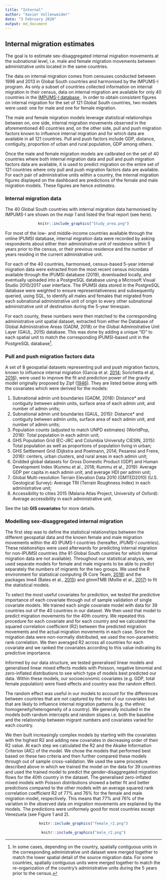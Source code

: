 ```yaml
---
title: "Internal"
author: "Xavier Vollenweider"
date: "3 February 2020"
output: md_document
---
```


## Internal migration estimates
The goal is to estimate sex-disaggregated internal migration movements at the subnational level, i.e. male and female migration movements between administrative units located in the same countries.

The data on internal migration comes from censuses conducted between 1996 and 2013 in Global South countries and harmonised by the IMPUMS-I program. As only a subset of countries collected information on internal migration in their census, data on internal migration are available for only 40 countries in the <a href="ftp://https://international.ipums.org/international/" target="_blank">IMPUMS-I database </a>. In order to obtain consistent figures on internal migration for the set of 121 Global South countries, two models were used: one for male and one for female migration.

The male and female migration models leverage statistical relationships  between on, one side, internal migration movements observed in the aforementioned 40 countries and, on the other side, pull and push migration factors known to influence internal migration and for which data are available in all 121 countries. Pull and push factors include GDP, distance, contiguity, proportion of urban and rural population, GDP among others.

Once the male and female migration models are calibrated on the set of 40 countries where both internal migration data and pull and push migration factors data are available, it is used to predict migration on the entire set of 121 countries where only pull and push migration factors data are available. For each pair of administrative units within a country, the internal migration figures displayed on the dashboard are predictions of the female and male migration models. These figures are hence *estimates*.

### Internal migration data
The 40 Global South countries with internal migration data harmonised by IMPUMS-I are shown on the *map 1* and listed the final report (see here). 


<center>
```r

knitr::include_graphics("Study_area.png")

```
</center>

For most of the low- and middle-income countries available through the online IPUMSI database, internal migration data were recorded by asking respondents about either their administrative unit of residence within 5 years prior to the census, or their previous residence and the number of years residing in the current administrative unit.

For each of the 40 countries, harmonised, census-based 5-year internal migration data were extracted from the most recent census microdata available through the IPUMSI database (2019), downloaded locally, and eventually uploaded into a PostgreSQL database using a Microsoft Visual Studio 2010/2017 user interface. The IPUMSI data stored in the PostgreSQL database were weighted to ensure representativeness and subsequently queried, using SQL, to identify all males and females that migrated from each subnational administrative unit of origin to every other subnational administrative unit of destination during the 5-year timespan.

For each county, these numbers were then matched to the corresponding administrative unit spatial dataset, extracted from either the Database of Global Administrative Areas (GADM, 2018) or the Global Administrative Unit Layer (GAUL, 2015) database. This was done by adding a unique "ID" to each spatial unit to match the corresponding IPUMSI-based unit in the PostgreSQL database^[In some cases, depending on the country, spatially contiguous units in the corresponding administrative unit dataset were merged together to match the lower spatial detail of the source migration data. For some countries, spatially contiguous units were merged together to match the re-organization of the country's administrative units during the 5 years prior to the census.].

### Pull and push migration factors data
A set of 8 geospatial datasets representing pull and push migration factors, known to influence internal migration (Garcia et al. <a href="https://eprints.soton.ac.uk/367712/" target="_blank">2014</a>; Sorichetta et al, <a href="https://www.nature.com/articles/sdata201666" target="_blank">2016</a>), were used to improve the fit and prediction power of the gravity model originally proposed by Zipf (<a href="https://www.jstor.org/stable/2087063?seq=1" target="_blank">1946</a>). They are listed below along with the covariates which were derived for the models:

1.  Subnational admin unit boundaries (GADM, 2018): Distance* and contiguity between admin units, surface area of each admin unit, and number of admin units;
2.  Subnational admin unit boundaries (GAUL, 2015): Distance* and contiguity between admin units, surface area of each admin unit, and number of admin units;
3.  Population counts (adjusted to match UNPD estimates) (WorldPop, 2018): Total population in each admin unit;
4.  GHS Population Grid (EC-JRC and Columbia University CIESIN, 2015): Total population as well as proportions of population living in urban;
5.  GHS Settlement Grid (Dijkstra and Poelmann, 2014; Pesaresi and Freire, 2016): centers, urban clusters, and rural areas in each admin unit;
6.  Gridded global datasets for Gross Domestic Product (GDP) and Human Development Index (Kummu et al., 2018; Kummu et al., 2019): Average GDP per capita in each admin unit, and average HDI per admin unit;
7.  Global Multi-resolution Terrain Elevation Data 2010 (GMTED2010) (U.S. Geological Survey): Average TRI (Terrain Roughness Index) in each administrative unit;
8.  Accessibility to cities 2015 (Malaria Atlas Project, University of Oxford): Average accessibility in each administrative unit.

See the tab **GIS covariates** for more details.

### Modelling sex-disaggregated internal migration
The first step was to define the statistical relationships between the different geospatial data and the known female and male migration movements within the 40 IPUMS-I countries (hereafter, *IPUMS-I countries*). These relationships were used afterwards for predicting internal migration for non-IPUMSI countries (the 81 Global South countries for which internal migration data are not available). Throughout our statistical analysis, we used separate models for female and male migrants to be able to predict separately the numbers of migrants for the two groups. We used the R environment for statistical computing (R Core Team, <a href="http://www.R-project.org/" target="_blank">2018</a>) and the packages lme4 (Bates et al., <a href="https://www.jstatsoft.org/article/view/v067i01" target="_blank">2015</a>) and glmmTMB (Mollie et al., <a href="https://journal.r-project.org/archive/2017/RJ-2017-066/index.html" target="_blank">2017</a>) to fit the statistical models.

To select the most useful covariates for prediction, we tested the predictive importance of each covariate through out of sample validation of single covariate models.  We trained each single covariate model with data for 39 countries out of the 40 countries in our dataset. We then used that model to predict migration movements for the 40th country. We repeated this procedure for each covariate and for each country and we calculated the squared correlation coefficient (R2) between the predicted migration movements and the actual migration movements in each case. Since the migration data were non-normally distributed, we used the non-parametric rank correlation. We then averaged R2 across all countries for each covariate and we ranked the covariates according to this value indicating its predictive importance.

Informed by our data structure, we tested generalised linear models and generalised linear mixed effects models with Poisson, negative binomial and zero-inflated distributions to see which type of models best predicted our data. Within these models, our socioeconomic covariates (e.g. GDP, total female population) were fixed effects and country was the random effect. 

The random effect was useful in our models to account for the differences between countries that are not captured by the rest of our covariates but that are likely to influence internal migration patterns (e.g. the ethnic homogeneity/heterogeneity of a country). We generally included in the models both random intercepts and random slopes i.e. both the baseline and the relationship between migrant numbers and covariates varied for each country.

We then built increasingly complex models by starting with the covariates with the highest R2 and adding new covariates in decreasing order of their R2 value. At each step we calculated the R2 and the Akaike Information Criterion (AIC) of the model. We chose the models that performed best based on these two criteria  and then further compared these models through out of sample cross-validation. We used the same procedure described above in which we trained the model on the data for 39 countries and used the trained model to predict the gender-disaggregated migration flows for the 40th country in the dataset. The generalised zero-inflated mixed models with Poisson distributions showed a better fit and better predictions compared to the other models with an average squared rank correlation coefficient R2 of 77% and 76% for the female and male migration model, respectively. This means that 77% and 76% of the variation in the observed data on migration movements are explained by the models. The predictions were uniformely good for most countries except Venezuela (see Figure 1 and 2).

<center>
```r
knitr::include_graphics("female_r2.png")
```

```r
knitr::include_graphics("male_r2.png")
```
</center>
